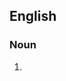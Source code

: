 {{also|potlucks}}

==English==

===Noun===
{{head|en|noun plural form}}

# {{plural of|pot luck|lang=en}}